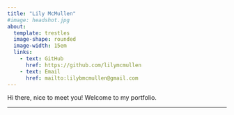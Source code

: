 ```yaml
---
title: "Lily McMullen"
#image: headshot.jpg
about: 
  template: trestles
  image-shape: rounded
  image-width: 15em
  links:
    - text: GitHub
      href: https://github.com/lilymcmullen
    - text: Email
      href: mailto:lilybmcmullen@gmail.com
---
```


Hi there, nice to meet you! Welcome to my portfolio.

------------------------------------------------------------------------
